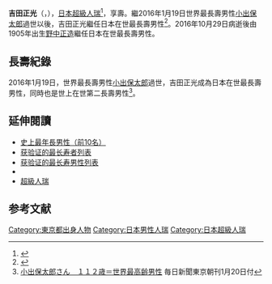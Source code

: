 {{Infobox person
| name        = 吉田正光
| image       = 
| alt         = 
| caption     = 
| birth_name  = 
| birth_date   = {{birth date|1904|5|30|df=yes}}
| birth_place  = {{JPN}}
| death_date   = {{death date|2016|10|29|1904|5|30|df=yes}}（{{age in years and days|1904|5|30|2016|10|29}}）
| residence = {{JPN}}[[東京都|東京都]][[大田区|大田区]]
| nationality  = {{JPN}}
| religion     = 
| spouse       = 
| children     =
| known_for    = 日本在世最年長男性<br>（2016年1月19日－2016年10月29日）
}}

'''吉田正光'''（{{jpn|j=吉田 正光|hg=よしだ まさみつ|rm=Masamitsu Yoshida}}，{{bd|1904年|5月30日|2016年|10月29日|Masamitsu Yoshida}}），[[日本|日本]][[超級人瑞|超級人瑞]]<ref>{{Cite web |url=http://www.city.ota.tokyo.jp/kucho/aisatsu/aisatsu_gikai/2801teireikaiaisatu.html |title=大田区ホームページ：平成28年第1回大田区議会定例会　区長開会あいさつ |access-date=2016-10-09 |archive-date=2019-09-18 |archive-url=https://web.archive.org/web/20190918224821/http://www.city.ota.tokyo.jp/kucho/aisatsu/aisatsu_gikai/2801teireikaiaisatu.html |dead-url=no }}</ref>，享壽{{age in years and days|1904|5|30|2016|10|29}}。繼2016年1月19日世界最長壽男性[[小出保太郎|小出保太郎]]過世以後，吉田正光繼任日本在世最長壽男性<ref>{{Cite web |url=http://www.city.ota.tokyo.jp/smph/kucho/aisatsu/aisatsu_gikai/2801teireikaiaisatu.html |title=平成28年第1回大田区議会定例会　区長開会あいさつ |access-date=2016-10-25 |archive-date=2018-10-06 |archive-url=https://web.archive.org/web/20181006214123/http://www.city.ota.tokyo.jp/smph/kucho/aisatsu/aisatsu_gikai/2801teireikaiaisatu.html |dead-url=no }}</ref>。2016年10月29日病逝後由1905年出生[[野中正造|野中正造]]繼任日本在世最長壽男性。

== 長壽紀錄 ==
2016年1月19日，世界最長壽男性[[小出保太郎|小出保太郎]]過世，吉田正光成為日本在世最長壽男性，同時也是世上在世第二長壽男性<ref>[http://mainichi.jp/articles/20160120/ddm/041/060/115000c 小出保太郎さん　１１２歳＝世界最高齢男性]{{dead link|date=2017年12月 |bot=InternetArchiveBot |fix-attempted=yes }} 毎日新聞東京朝刊1月20日付</ref>。

== 延伸閱讀 ==
*[[最年長者#史上最年長男性（前10名）|史上最年長男性（前10名）]]
*[[获验证的最长寿者列表|获验证的最长寿者列表]]
*[[获验证的最长寿男性列表|获验证的最长寿男性列表]]
*{{le|各國最長壽者列表|List of oldest people by nation}}
*[[超級人瑞|超級人瑞]]

==参考文献==
{{reflist}}

{{start box}}
{{S-ach|rec}}
{{s-before|[[小出保太郎|小出保太郎]]}}
{{s-title|{{JPN}}在世最年長男性|2016年1月19日-2016年10月29日}}
{{s-after|[[野中正造|野中正造]]}}
{{end box}}

{{japan-bio-stub}}
{{DEFAULTSORT:Yoshida Masamitsu}}
[[Category:東京都出身人物|Category:東京都出身人物]]
[[Category:日本男性人瑞|Category:日本男性人瑞]]
[[Category:日本超級人瑞|Category:日本超級人瑞]]